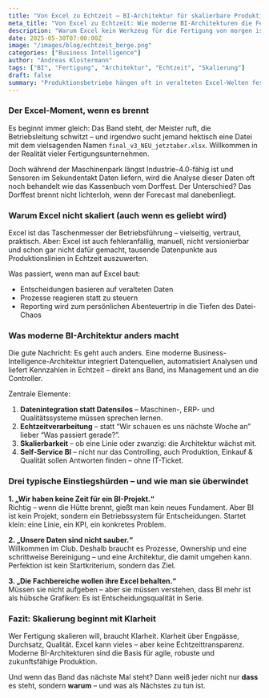```yaml
---
title: "Von Excel zu Echtzeit – BI-Architektur für skalierbare Produktionsprozesse"
meta_title: "Von Excel zu Echtzeit: Wie moderne BI-Architekturen die Fertigung skalierbar machen"
description: "Warum Excel kein Werkzeug für die Fertigung von morgen ist – und wie BI-Architekturen helfen, Prozesse in Echtzeit zu verstehen und zu steuern."
date: 2025-05-30T07:00:00Z
image: "/images/blog/echtzeit_berge.png"
categories: ["Business Intelligence"]
author: "Andreas Klostermann"
tags: ["BI", "Fertigung", "Architektur", "Echtzeit", "Skalierung"]
draft: false
summary: "Produktionsbetriebe hängen oft in veralteten Excel-Welten fest – bis etwas schiefgeht. Moderne BI-Architekturen ermöglichen skalierbare, agile Steuerung in Echtzeit. Wir zeigen, wie der Umstieg gelingt."
---
```


### Der Excel-Moment, wenn es brennt

Es beginnt immer gleich: Das Band steht, der Meister ruft, die Betriebsleitung schwitzt – und irgendwo sucht jemand hektisch eine Datei mit dem vielsagenden Namen `final_v3_NEU_jetztaber.xlsx`. Willkommen in der Realität vieler Fertigungsunternehmen.

Doch während der Maschinenpark längst Industrie-4.0-fähig ist und Sensoren im Sekundentakt Daten liefern, wird die Analyse dieser Daten oft noch behandelt wie das Kassenbuch vom Dorffest. Der Unterschied? Das Dorffest brennt nicht lichterloh, wenn der Forecast mal danebenliegt.

### Warum Excel nicht skaliert (auch wenn es geliebt wird)

Excel ist das Taschenmesser der Betriebsführung – vielseitig, vertraut, praktisch. Aber: Excel ist auch fehleranfällig, manuell, nicht versionierbar und schon gar nicht dafür gemacht, tausende Datenpunkte aus Produktionslinien in Echtzeit auszuwerten.

Was passiert, wenn man auf Excel baut:
- Entscheidungen basieren auf veralteten Daten
- Prozesse reagieren statt zu steuern
- Reporting wird zum persönlichen Abenteuertrip in die Tiefen des Datei-Chaos

### Was moderne BI-Architektur anders macht

Die gute Nachricht: Es geht auch anders. Eine moderne Business-Intelligence-Architektur integriert Datenquellen, automatisiert Analysen und liefert Kennzahlen in Echtzeit – direkt ans Band, ins Management und an die Controller.

Zentrale Elemente:
1. **Datenintegration statt Datensilos** – Maschinen-, ERP- und Qualitätssysteme müssen sprechen lernen.
2. **Echtzeitverarbeitung** – statt “Wir schauen es uns nächste Woche an” lieber “Was passiert gerade?”.
3. **Skalierbarkeit** – ob eine Linie oder zwanzig: die Architektur wächst mit.
4. **Self-Service BI** – nicht nur das Controlling, auch Produktion, Einkauf & Qualität sollen Antworten finden – ohne IT-Ticket.

### Drei typische Einstiegshürden – und wie man sie überwindet

**1. „Wir haben keine Zeit für ein BI-Projekt.“**  
Richtig – wenn die Hütte brennt, gießt man kein neues Fundament. Aber BI ist kein Projekt, sondern ein Betriebssystem für Entscheidungen. Startet klein: eine Linie, ein KPI, ein konkretes Problem.

**2. „Unsere Daten sind nicht sauber.“**  
Willkommen im Club. Deshalb braucht es Prozesse, Ownership und eine schrittweise Bereinigung – und eine Architektur, die damit umgehen kann. Perfektion ist kein Startkriterium, sondern das Ziel.

**3. „Die Fachbereiche wollen ihre Excel behalten.“**  
Müssen sie nicht aufgeben – aber sie müssen verstehen, dass BI mehr ist als hübsche Grafiken: Es ist Entscheidungsqualität in Serie.

### Fazit: Skalierung beginnt mit Klarheit

Wer Fertigung skalieren will, braucht Klarheit. Klarheit über Engpässe, Durchsatz, Qualität. Excel kann vieles – aber keine Echtzeittransparenz. Moderne BI-Architekturen sind die Basis für agile, robuste und zukunftsfähige Produktion.

Und wenn das Band das nächste Mal steht? Dann weiß jeder nicht nur **dass** es steht, sondern **warum** – und was als Nächstes zu tun ist.
